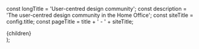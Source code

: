 


const longTitle = 'User-centred design community';
const description = 'The user-centred design community in the Home Office';
const siteTitle = config.title;
const pageTitle = title + ' - ' + siteTitle;

  <PageWrap>
    <Section title={title} href="/community" navigation={[
      { href: '/community/ucd-ops-team', text: 'Meet UCD Ops' },
      { href: '/community/training', text: 'Training' },
      { href: '/community/new-starters', text: 'New starters' },
      { href: '/community/events', text: 'Events' }
    ]}>
      {children}
    </Section>
  </PageWrap>
);

<SectionWrap>
  <main id="main-content" role="main">
    <head>
      <title>{pageTitle}</title>
      <meta name="description" content={description} />
      <meta name="og:title" content={title} />
      <meta name="og:description" content={description} />
    </head>
    <Markdown />
  </main>
</SectionWrap>
